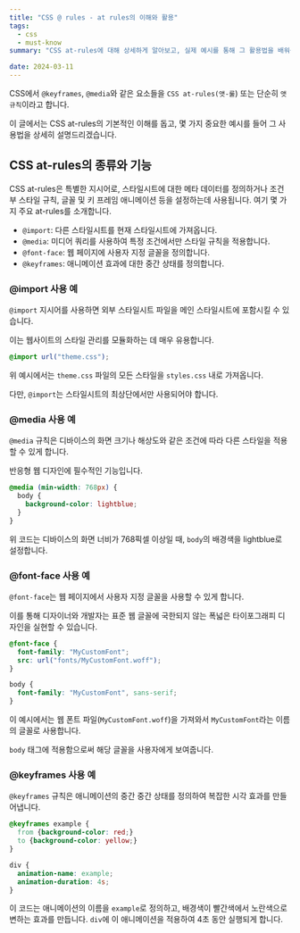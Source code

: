```yaml
---
title: "CSS @ rules - at rules의 이해와 활용"
tags:
  - css
  - must-know
summary: "CSS at-rules에 대해 상세하게 알아보고, 실제 예시를 통해 그 활용법을 배워봅니다."

date: 2024-03-11
---
```


CSS에서 `@keyframes`, `@media`와 같은 요소들을 `CSS at-rules(앳-룰`) 또는 단순히 `앳 규칙`이라고 합니다. 

이 글에서는 CSS at-rules의 기본적인 이해를 돕고, 몇 가지 중요한 예시를 들어 그 사용법을 상세히 설명드리겠습니다.

## CSS at-rules의 종류와 기능

CSS at-rules은 특별한 지시어로, 스타일시트에 대한 메타 데이터를 정의하거나 조건부 스타일 규칙, 글꼴 및 키 프레임 애니메이션 등을 설정하는데 사용됩니다. 여기 몇 가지 주요 at-rules를 소개합니다.

- `@import`: 다른 스타일시트를 현재 스타일시트에 가져옵니다.
- `@media`: 미디어 쿼리를 사용하여 특정 조건에서만 스타일 규칙을 적용합니다.
- `@font-face`: 웹 페이지에 사용자 지정 글꼴을 정의합니다.
- `@keyframes`: 애니메이션 효과에 대한 중간 상태를 정의합니다.

### \@import 사용 예

`@import` 지시어를 사용하면 외부 스타일시트 파일을 메인 스타일시트에 포함시킬 수 있습니다. 

이는 웹사이트의 스타일 관리를 모듈화하는 데 매우 유용합니다.

```css:styles.css
@import url("theme.css");
```

위 예시에서는 `theme.css` 파일의 모든 스타일을 `styles.css` 내로 가져옵니다. 

다만, `@import`는 스타일시트의 최상단에서만 사용되어야 합니다.

### \@media 사용 예

`@media` 규칙은 디바이스의 화면 크기나 해상도와 같은 조건에 따라 다른 스타일을 적용할 수 있게 합니다. 

반응형 웹 디자인에 필수적인 기능입니다.

```css:responsive.css
@media (min-width: 768px) {
  body {
    background-color: lightblue;
  }
}
```

위 코드는 디바이스의 화면 너비가 768픽셀 이상일 때, `body`의 배경색을 lightblue로 설정합니다.

### \@font-face 사용 예

`@font-face`는 웹 페이지에서 사용자 지정 글꼴을 사용할 수 있게 합니다. 

이를 통해 디자이너와 개발자는 표준 웹 글꼴에 국한되지 않는 폭넓은 타이포그래피 디자인을 실현할 수 있습니다.

```css:custom-font.css
@font-face {
  font-family: "MyCustomFont";
  src: url("fonts/MyCustomFont.woff");
}

body {
  font-family: "MyCustomFont", sans-serif;
}
```

이 예시에서는 웹 폰트 파일(`MyCustomFont.woff`)을 가져와서 `MyCustomFont`라는 이름의 글꼴로 사용합니다. 

`body` 태그에 적용함으로써 해당 글꼴을 사용자에게 보여줍니다.

### \@keyframes 사용 예

`@keyframes` 규칙은 애니메이션의 중간 중간 상태를 정의하여 복잡한 시각 효과를 만들어냅니다.

```css:animation.css
@keyframes example {
  from {background-color: red;}
  to {background-color: yellow;}
}

div {
  animation-name: example;
  animation-duration: 4s;
}
```

이 코드는 애니메이션의 이름을 `example`로 정의하고, 배경색이 빨간색에서 노란색으로 변하는 효과를 만듭니다. `div`에 이 애니메이션을 적용하여 4초 동안 실행되게 합니다.